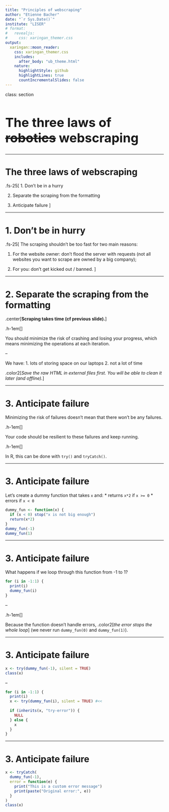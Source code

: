 ```yaml
---
title: "Principles of webscraping"
author: "Etienne Bacher"
date: "`r Sys.Date()`"
institute: "LISER"
# format: 
#   revealjs:
#     css: xaringan_themer.css
output:
  xaringan::moon_reader:
    css: xaringan_themer.css
    includes:
      after_body: "ub_theme.html"
    nature:
      highlightStyle: github
      highlightLines: true
      countIncrementalSlides: false
---
```



class: section

<h1 style="font-size: 40px">The three laws of <span style="text-decoration: line-through;">robotics</span> webscraping</h1>


---

# The three laws of webscraping

.fs-25[
1. Don't be in a hurry

2. Separate the scraping from the formatting

3. Anticipate failure
]


---

# 1. Don't be in hurry

.fs-25[
The scraping shouldn't be too fast for two main reasons:

1. For the website owner: don't flood the server with requests (not all websites you want to scrape are owned by a big company);

2. For you: don't get kicked out / banned.
]


---

# 2. Separate the scraping from the formatting

.center[**Scraping takes time (cf previous slide).**]

.h-1em[]

You should minimize the risk of crashing and losing your progress, which means minimizing the operations at each iteration.

--

We have:
1. lots of storing space on our laptops
2. not a lot of time

.color2[*Save the raw HTML in external files first. You will be able to clean it later (and offline).*]


---

# 3. Anticipate failure

Minimizing the risk of failures doesn't mean that there won't be any failures.

.h-1em[]

Your code should be resilient to these failures and keep running.

.h-1em[]

In R, this can be done with `try()` and `tryCatch()`.

---

# 3. Anticipate failure

Let's create a dummy function that takes `x` and:
* returns `x*2` if `x >= 0`
* errors if `x < 0`
```r
dummy_fun <- function(x) {
  if (x < 0) stop("x is not big enough")
  return(x*2)
}
dummy_fun(-1)
dummy_fun(1)
```

---

# 3. Anticipate failure

What happens if we loop through this function from -1 to 1? 

```r
for (i in -1:1) {
  print(i)
  dummy_fun(i)
}
```

--

.h-1em[]

Because the function doesn't handle errors, .color2[*the error stops the whole loop*] (we never run `dummy_fun(0)` and `dummy_fun(1)`).

---

# 3. Anticipate failure

```r
x <- try(dummy_fun(-1), silent = TRUE)
class(x)
```

--

```r
for (i in -1:1) {
  print(i)
  x <- try(dummy_fun(i), silent = TRUE) #<<
  
  if (inherits(x, "try-error")) {
    NULL
  } else {
    x
  }
}
```


---

# 3. Anticipate failure

```r
x <- tryCatch(
  dummy_fun(-1),
  error = function(e) {
    print("This is a custom error message")
    print(paste("Original error:", e))
  }
)
class(x)
```



